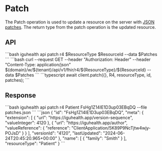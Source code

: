 
# Patch

The Patch operation is used to update a resource on the server with [JSON patches](https://jsonpatch.com/).
The return type from the patch operation is the updated resource.

## API

<Tabs>
  <TabItem value="cli" label="CLI">
```bash
iguhealth api patch r4 $ResourceType $ResourceId --data $Patches
```
  </TabItem>
  <TabItem value="curl" label="Curl">
```bash
 curl --request GET --header "Authorization: Header" --header "Content-Type: application/json" ${domain}/w/${tenant}/api/v1/fhir/r4/${ResourceType}/${ResourceId} --data $Patches
```
  </TabItem>
   <TabItem value="typescript" label="Typescript">
```typescript
await client.patch({}, R4, resourceType, id, patches);
```
   </TabItem>
</Tabs>

## Response

<Tabs>
    <TabItem value="request" label="Request">
    ```bash
    iguhealth api patch r4 Patient FsHg1Z14IE1D3up03EBqDQ --file patches.json 
    ```
    </TabItem>
    <TabItem value="response" label="Response">
```json
{
  "id": "FsHg1Z14IE1D3up03EBqDQ",
  "meta": {
    "extension": [
      {
        "url": "https://iguhealth.app/version-sequence",
        "valueInteger": 4120
      },
      {
        "url": "https://iguhealth.app/author",
        "valueReference": {
          "reference": "ClientApplication/5K89P9NcTjtw4wjy-POJsD"
        }
      }
    ],
    "versionId": "4120",
    "lastUpdated": "2024-06-24T20:45:20.965+00:00"
  },
  "name": [
    {
      "family": "Smith"
    }
  ],
  "resourceType": "Patient"
}
```
    </TabItem>
</Tabs>